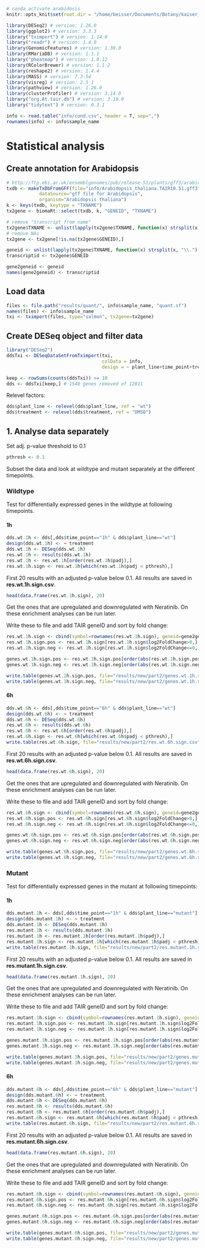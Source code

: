 
```r
# conda activate arabidosis
knitr::opts_knit$set(root.dir = "/home/beisser/Documents/Botany/kaiser_RNA-seq")
```

```r
library(DESeq2) # version: 1.26.0
library(ggplot2) # version: 3.3.3
library("tximport") # version: 1.14.0
library("readr") # version: 1.4.0
library(GenomicFeatures) # version: 1.38.0
library(RMariaDB) # version: 1.1.1
library("pheatmap") # version: 1.0.12
library(RColorBrewer) # version: 1.1-2
library(reshape2) # version: 1.4.4
library(MASS) # version: 7.3-54
library(visreg) # version: 2.5_1
library(pathview) # version: 1.26.0
library(clusterProfiler) # version: 3.14.0
library("org.At.tair.db") # version: 3.10.0
library("tidytext") # version: 0.3.1
```

```r
info <- read.table("info/cond.csv", header = T, sep=",")
rownames(info) <- info$sample_name
```

# Statistical analysis

## Create annotation for Arabidopsis

```r
# http://ftp.ebi.ac.uk/ensemblgenomes/pub/release-51/plants/gff3/arabidopsis_thaliana/Arabidopsis_thaliana.TAIR10.51.gff3.gz
txdb <- makeTxDbFromGFF(file="info/Arabidopsis_thaliana.TAIR10.51.gff3",
            dataSource="gff file for Arabidopsis",
            organism="Arabidopsis thaliana")
k <- keys(txdb, keytype = "TXNAME")
tx2gene <- biomaRt::select(txdb, k, "GENEID", "TXNAME")

# remove "transcript from name"
tx2gene$TXNAME <- unlist(lapply(tx2gene$TXNAME, function(x) strsplit(x, ":")[[1]][2]))
# remove NAs
tx2gene <- tx2gene[!is.na(tx2gene$GENEID),]

geneid <- unlist(lapply(tx2gene$TXNAME, function(x) strsplit(x, "\\.")[[1]][1]))
transcriptid <- tx2gene$GENEID

gene2geneid <- geneid
names(gene2geneid) <- transcriptid
```


## Load data

```r
files <- file.path("results/quant/", info$sample_name, "quant.sf")
names(files) <- info$sample_name
txi <- tximport(files, type="salmon", tx2gene=tx2gene)
```

## Create DESeq object and filter data

```r
library("DESeq2")
ddsTxi <- DESeqDataSetFromTximport(txi,
                                   colData = info,
                                   design = ~ plant_line+time_point+treatment)
```

```r
keep <- rowSums(counts(ddsTxi)) >= 10
dds <- ddsTxi[keep,] # 1548 genes removed of 12811
```

Relevel factors:

```r
dds$plant_line <- relevel(dds$plant_line, ref = "wt")
dds$treatment <- relevel(dds$treatment, ref = "DMSO")
```


## 1. Analyse data separately

Set adj. p-value threshold to 0.1

```r
pthresh <- 0.1
```


Subset the data and look at wildtype and mutant separately at the different timepoints.

### Wildtype

Test for differentially expressed genes in the wildtype at following timepoints.

#### 1h

```r
dds.wt.1h <- dds[,dds$time_point=="1h" & dds$plant_line=="wt"]
design(dds.wt.1h) <- ~ treatment
dds.wt.1h <- DESeq(dds.wt.1h)
res.wt.1h <- results(dds.wt.1h)
res.wt.1h <- res.wt.1h[order(res.wt.1h$padj),]
res.wt.1h.sign <- res.wt.1h[which(res.wt.1h$padj < pthresh),]
```

First 20 results with an adjusted p-value below 0.1. All results are saved in **res.wt.1h.sign.csv**.

```r
head(data.frame(res.wt.1h.sign), 20)
```

Get the ones that are upregulated and downregulated with Neratinib. On these enrichment analyses can be run later.

Write these to file and add TAIR geneID and sort by fold change:

```r
res.wt.1h.sign <- cbind(symbol=rownames(res.wt.1h.sign), geneid=gene2geneid[rownames(res.wt.1h.sign)], res.wt.1h.sign)
res.wt.1h.sign.pos <- res.wt.1h.sign[res.wt.1h.sign$log2FoldChange>0,]
res.wt.1h.sign.neg <- res.wt.1h.sign[res.wt.1h.sign$log2FoldChange<=0,]

genes.wt.1h.sign.pos <- res.wt.1h.sign.pos[order(abs(res.wt.1h.sign.pos$log2FoldChange), decreasing = T),]
genes.wt.1h.sign.neg <- res.wt.1h.sign.neg[order(abs(res.wt.1h.sign.neg$log2FoldChange), decreasing = T),]

write.table(genes.wt.1h.sign.pos, file="results/new/part2/genes.wt.1h.sign.pos.csv", sep=",", row.names = F)
write.table(genes.wt.1h.sign.neg, file="results/new/part2/genes.wt.1h.sign.neg.csv", sep=",", row.names=F)
```

#### 6h

```r
dds.wt.6h <- dds[,dds$time_point=="6h" & dds$plant_line=="wt"]
design(dds.wt.6h) <- ~ treatment
dds.wt.6h <- DESeq(dds.wt.6h)
res.wt.6h <- results(dds.wt.6h)
res.wt.6h <- res.wt.6h[order(res.wt.6h$padj),]
res.wt.6h.sign <- res.wt.6h[which(res.wt.6h$padj < pthresh),]
write.table(res.wt.6h.sign, file="results/new/part2/res.wt.6h.sign.csv")
```

First 20 results with an adjusted p-value below 0.1. All results are saved in **res.wt.6h.sign.csv**.

```r
head(data.frame(res.wt.6h.sign), 20)
```

Get the ones that are upregulated and downregulated with Neratinib. On these enrichment analyses can be run later.

Write these to file and add TAIR geneID and sort by fold change:

```r
res.wt.6h.sign <- cbind(symbol=rownames(res.wt.6h.sign), geneid=gene2geneid[rownames(res.wt.6h.sign)], res.wt.6h.sign)
res.wt.6h.sign.pos <- res.wt.6h.sign[res.wt.6h.sign$log2FoldChange>0,]
res.wt.6h.sign.neg <- res.wt.6h.sign[res.wt.6h.sign$log2FoldChange<=0,]

genes.wt.6h.sign.pos <- res.wt.6h.sign.pos[order(abs(res.wt.6h.sign.pos$log2FoldChange), decreasing = T),]
genes.wt.6h.sign.neg <- res.wt.6h.sign.neg[order(abs(res.wt.6h.sign.neg$log2FoldChange), decreasing = T),]

write.table(genes.wt.6h.sign.pos, file="results/new/part2/genes.wt.6h.sign.pos.csv", sep=",", row.names = F)
write.table(genes.wt.6h.sign.neg, file="results/new/part2/genes.wt.6h.sign.neg.csv", sep=",", row.names=F)
```

### Mutant

Test for differentially expressed genes in the mutant at following timepoints:

#### 1h

```r
dds.mutant.1h <- dds[,dds$time_point=="1h" & dds$plant_line=="mutant"]
design(dds.mutant.1h) <- ~ treatment
dds.mutant.1h <- DESeq(dds.mutant.1h)
res.mutant.1h <- results(dds.mutant.1h)
res.mutant.1h <- res.mutant.1h[order(res.mutant.1h$padj),]
res.mutant.1h.sign <- res.mutant.1h[which(res.mutant.1h$padj < pthresh),]
write.table(res.mutant.1h.sign, file="results/new/part2/res.mutant.1h.sign.csv")
```

First 20 results with an adjusted p-value below 0.1. All results are saved in **res.mutant.1h.sign.csv**.

```r
head(data.frame(res.mutant.1h.sign), 20)
```

Get the ones that are upregulated and downregulated with Neratinib. On these enrichment analyses can be run later.

Write these to file and add TAIR geneID and sort by fold change:

```r
res.mutant.1h.sign <- cbind(symbol=rownames(res.mutant.1h.sign), geneid=gene2geneid[rownames(res.mutant.1h.sign)], res.mutant.1h.sign)
res.mutant.1h.sign.pos <- res.mutant.1h.sign[res.mutant.1h.sign$log2FoldChange>0,]
res.mutant.1h.sign.neg <- res.mutant.1h.sign[res.mutant.1h.sign$log2FoldChange<=0,]

genes.mutant.1h.sign.pos <- res.mutant.1h.sign.pos[order(abs(res.mutant.1h.sign.pos$log2FoldChange), decreasing = T),]
genes.mutant.1h.sign.neg <- res.mutant.1h.sign.neg[order(abs(res.mutant.1h.sign.neg$log2FoldChange), decreasing = T),]

write.table(genes.mutant.1h.sign.pos, file="results/new/part2/genes.mutant.1h.sign.pos.csv", sep=",", row.names = F)
write.table(genes.mutant.1h.sign.neg, file="results/new/part2/genes.mutant.1h.sign.neg.csv", sep=",", row.names=F)
```

#### 6h

```r
dds.mutant.6h <- dds[,dds$time_point=="6h" & dds$plant_line=="mutant"]
design(dds.mutant.6h) <- ~ treatment
dds.mutant.6h <- DESeq(dds.mutant.6h)
res.mutant.6h <- results(dds.mutant.6h)
res.mutant.6h <- res.mutant.6h[order(res.mutant.6h$padj),]
res.mutant.6h.sign <- res.mutant.6h[which(res.mutant.6h$padj < pthresh),]
write.table(res.mutant.6h.sign, file="results/new/part2/res.mutant.6h.sign.csv")
```

First 20 results with an adjusted p-value below 0.1. All results are saved in **res.mutant.6h.sign.csv**.

```r
head(data.frame(res.mutant.6h.sign), 20)
```

Get the ones that are upregulated and downregulated with Neratinib. On these enrichment analyses can be run later.

Write these to file and add TAIR geneID and sort by fold change:

```r
res.mutant.6h.sign <- cbind(symbol=rownames(res.mutant.6h.sign), geneid=gene2geneid[rownames(res.mutant.6h.sign)], res.mutant.6h.sign)
res.mutant.6h.sign.pos <- res.mutant.6h.sign[res.mutant.6h.sign$log2FoldChange>0,]
res.mutant.6h.sign.neg <- res.mutant.6h.sign[res.mutant.6h.sign$log2FoldChange<=0,]

genes.mutant.6h.sign.pos <- res.mutant.6h.sign.pos[order(abs(res.mutant.6h.sign.pos$log2FoldChange), decreasing = T),]
genes.mutant.6h.sign.neg <- res.mutant.6h.sign.neg[order(abs(res.mutant.6h.sign.neg$log2FoldChange), decreasing = T),]

write.table(genes.mutant.6h.sign.pos, file="results/new/part2/genes.mutant.6h.sign.pos.csv", sep=",", row.names = F)
write.table(genes.mutant.6h.sign.neg, file="results/new/part2/genes.mutant.6h.sign.neg.csv", sep=",", row.names=F)
```
